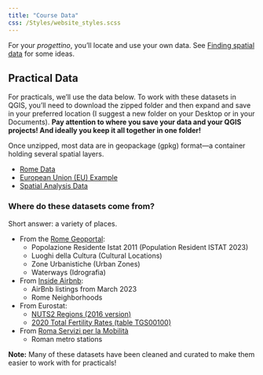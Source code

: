 ```yaml
---
title: "Course Data"
css: /Styles/website_styles.scss
---
```

For your *progettino*, you'll locate and use your own data. See [Finding spatial data](Finding_spatial_data.qmd) for some ideas.

## Practical Data
For practicals, we'll use the data below. To work with these datasets in QGIS, you'll need to download the zipped folder and then expand and save in your preferred location (I suggest a new folder on your Desktop or in your Documents). **Pay attention to where you save your data and your QGIS projects! And ideally you keep it all together in one folder!**

Once unzipped, most data are in geopackage (gpkg) format---a container holding several spatial layers. 

- [Rome Data](Rome_Data.zip)
- [European Union (EU) Example](EU_Mapping_Example.zip)
- [Spatial Analysis Data](Spatial_Analysis.zip)

### Where do these datasets come from?
Short answer: a variety of places. 

- From the [Rome Geoportal](https://www.comune.roma.it/TERRITORIO/nic-gwt/#):
  - Popolazione Residente Istat 2011 (Population Resident ISTAT 2023)
  - Luoghi della Cultura (Cultural Locations)
  - Zone Urbanistiche (Urban Zones)
  - Waterways (Idrografia)
- From [Inside Airbnb](http://insideairbnb.com/get-the-data):
  - AirBnb listings from March 2023
  - Rome Neighborhoods
- From Eurostat:
  - [NUTS2 Regions (2016 version)](https://ec.europa.eu/eurostat/web/gisco/geodata/statistical-units/territorial-units-statistics)
  - [2020 Total Fertility Rates (table TGS00100)](https://ec.europa.eu/eurostat/data/database)
- From [Roma Servizi per la Mobilità](https://romamobilita.it/it/tecnologie/dataset-geografici)
  - Roman metro stations
  
**Note:** Many of these datasets have been cleaned and curated to make them easier to work with for practicals!